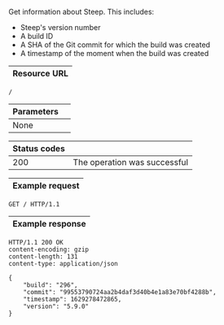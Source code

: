 Get information about Steep. This includes:

* Steep's version number
* A build ID
* A SHA of the Git commit for which the build was created
* A timestamp of the moment when the build was created

| Resource URL |
| ------------ |

```http
/
```

| Parameters   |                              |
| ------------ | ---------------------------- |
| None         |                              |

| Status codes |                              |
| ------------ | ---------------------------- |
| 200          | The operation was successful |

| Example request |
| --------------- |

```http
GET / HTTP/1.1
```

| Example response |
| ---------------- |

```http
HTTP/1.1 200 OK
content-encoding: gzip
content-length: 131
content-type: application/json

{
    "build": "296",
    "commit": "99553790724aa2b4daf3d40b4e1a83e70bf4288b",
    "timestamp": 1629278472865,
    "version": "5.9.0"
}
```
